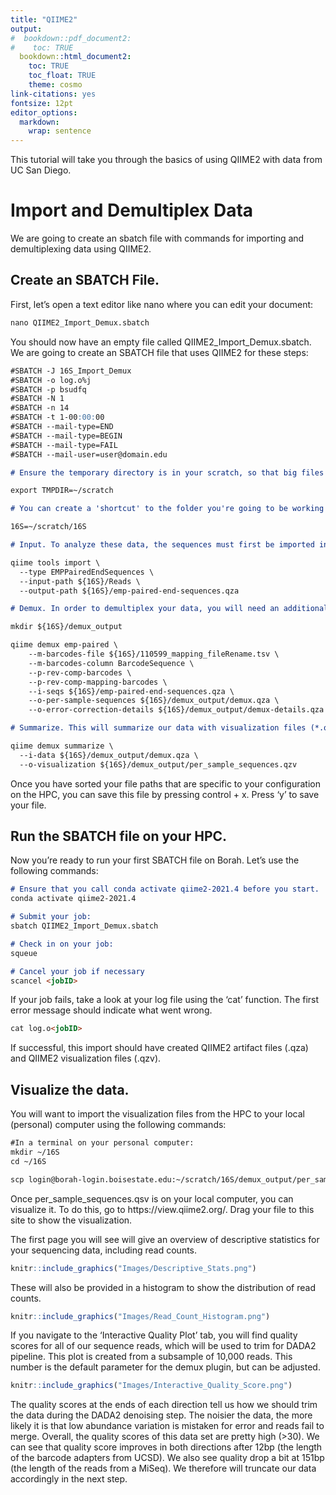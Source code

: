 ```yaml
---
title: "QIIME2"
output:
#  bookdown::pdf_document2:
#    toc: TRUE
  bookdown::html_document2: 
    toc: TRUE
    toc_float: TRUE
    theme: cosmo
link-citations: yes
fontsize: 12pt
editor_options: 
  markdown: 
    wrap: sentence
---
```


This tutorial will take you through the basics of using QIIME2 with data from UC San Diego. 

# Import and Demultiplex Data

We are going to create an sbatch file with commands for importing and demultiplexing data using QIIME2. 

## Create an SBATCH File.

First, let's open a text editor like nano where you can edit your document: 

```markdown
nano QIIME2_Import_Demux.sbatch
```

You should now have an empty file called QIIME2_Import_Demux.sbatch. We are going to create an SBATCH file that uses QIIME2 for these steps:

```markdown
#SBATCH -J 16S_Import_Demux
#SBATCH -o log.o%j 
#SBATCH -p bsudfq
#SBATCH -N 1
#SBATCH -n 14
#SBATCH -t 1-00:00:00
#SBATCH --mail-type=END
#SBATCH --mail-type=BEGIN
#SBATCH --mail-type=FAIL
#SBATCH --mail-user=user@domain.edu

# Ensure the temporary directory is in your scratch, so that big files don't take up too much space.

export TMPDIR=~/scratch

# You can create a 'shortcut' to the folder you're going to be working out of:

16S=~/scratch/16S

# Input. To analyze these data, the sequences must first be imported into an artifact of type EMPPairedEndSequences. You want to ensure that your input-path is a folder that has your forward reads, reverse reads, and barcodes only.

qiime tools import \
  --type EMPPairedEndSequences \
  --input-path ${16S}/Reads \
  --output-path ${16S}/emp-paired-end-sequences.qza

# Demux. In order to demultiplex your data, you will need an additional barcode file that came with your data. You will want a folder called 'demux_output' where your outputs can go. 

mkdir ${16S}/demux_output

qiime demux emp-paired \
	--m-barcodes-file ${16S}/110599_mapping_fileRename.tsv \
	--m-barcodes-column BarcodeSequence \
	--p-rev-comp-barcodes \
	--p-rev-comp-mapping-barcodes \
	--i-seqs ${16S}/emp-paired-end-sequences.qza \
	--o-per-sample-sequences ${16S}/demux_output/demux.qza \
	--o-error-correction-details ${16S}/demux_output/demux-details.qza

# Summarize. This will summarize our data with visualization files (*.qzv) in QIIME2:

qiime demux summarize \
  --i-data ${16S}/demux_output/demux.qza \
  --o-visualization ${16S}/demux_output/per_sample_sequences.qzv

```

Once you have sorted your file paths that are specific to your configuration on the HPC, you can save this file by pressing control + x. Press 'y' to save your file. 

## Run the SBATCH file on your HPC.

Now you're ready to run your first SBATCH file on Borah. Let's use the following commands: 

```markdown
# Ensure that you call conda activate qiime2-2021.4 before you start. 
conda activate qiime2-2021.4

# Submit your job:
sbatch QIIME2_Import_Demux.sbatch

# Check in on your job:
squeue

# Cancel your job if necessary
scancel <jobID>

```

If your job fails, take a look at your log file using the 'cat' function. The first error message should indicate what went wrong. 

```markdown
cat log.o<jobID>
```

If successful, this import should have created QIIME2 artifact files (.qza) and QIIME2 visualization files (.qzv).

## Visualize the data.

You will want to import the visualization files from the HPC to your local (personal) computer using the following commands:

```markdown
#In a terminal on your personal computer:
mkdir ~/16S
cd ~/16S

scp login@borah-login.boisestate.edu:~/scratch/16S/demux_output/per_sample_sequences.qzv ./
```

Once per_sample_sequences.qsv is on your local computer, you can visualize it. To do this, go to https://view.qiime2.org/. Drag your file to this site to show the visualization. 

The first page you will see will give an overview of descriptive statistics for your sequencing data, including read counts. 


```r
knitr::include_graphics("Images/Descriptive_Stats.png")
```

These will also be provided in a histogram to show the distribution of read counts. 

```r
knitr::include_graphics("Images/Read_Count_Histogram.png")
```

If you navigate to the 'Interactive Quality Plot' tab, you will find quality scores for all of our sequence reads, which will be used to trim for DADA2 pipeline. This plot is created from a subsample of 10,000 reads. This number is the default parameter for the demux plugin, but can be adjusted. 

```r
knitr::include_graphics("Images/Interactive_Quality_Score.png")
```

The quality scores at the ends of each direction tell us how we should trim the data during the DADA2 denoising step. The noisier the data, the more likely it is that low abundance variation is mistaken for error and reads fail to merge. Overall, the quality scores of this data set are pretty high (>30). We can see that quality score improves in both directions after 12bp (the length of the barcode adapters from UCSD). We also see quality drop a bit at 151bp (the length of the reads from a MiSeq). We therefore will truncate our data accordingly in the next step. 
